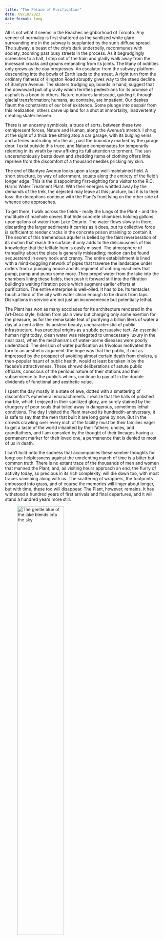 ```yaml
---
title: "The Palace of Purification"
date: 09/10/2023
date-format: long
---
```


All is not what it seems in the Beaches neighborhood of Toronto. Any veneer of normalcy is first shattered as the sanitized white glare surrounding me in the subway is supplanted by the sun's diffuse spread. The subway, a beast of the city's dark underbelly, recommunes with society, zooming past busy streets in the process. As it begrudgingly screeches to a halt, I step out of the train and gladly walk away from the incessant croaks and groans emanating from its joints. The litany of oddities only grows as the day progresses. An escalator from the subway platform descending into the bowls of Earth leads to the street. A right turn from the ordinary flatness of Kingston Road abruptly gives way to the steep decline of Blantyre Avenue. The skaters trudging up, boards in hand, suggest that the downward pull of gravity which terrifies pedestrians for its promise of asphalt is a boon to others. Nature nurtures landscape, guiding it through glacial transformation; humans, au contraire, are impatient. Our desires flaunt the constraints of our brief existence. Some plunge into despair from this realization; others carve up land for a shot at immortality, inadvertently creating skater heaven.

There is an uncanny symbiosis, a truce of sorts, between these two omnipresent forces, Nature and Human, along the Avenue's stretch. I shrug at the sight of a thick tree sitting atop a car garage, with its bulging veins and arteries protruding into the air, past the boundary marked by the garage door. I exist outside this truce, and Nature compensates for temporarily relenting in its wrath by now affixing its full attention to torment. The sun unceremoniously beats down and shedding items of clothing offers little reprieve from the discomfort of a thousand needles pricking my skin. 

The end of Blantyre Avenue looks upon a large well-maintained field. A short structure, by way of adornment, squats along the entirety of the field's longer edge. This is the disappointing first-sighting for a visitor to the R.C. Harris Water Treatment Plant. With their energies whittled away by the demands of the trek, the dejected may leave at this juncture, but it is to their loss: the deceptions continue with the Plant's front lying on the other side of whence one approaches.

To get there, I walk across the fields - really the lungs of the Plant - and the multitude of manhole covers that hide concrete chambers holding gallons upon gallons of water from Lake Ontario. The water flows slowly in there, discarding the larger sediments it carries as it does, but its collective force is sufficient to render cracks in the concrete prison straining to contain it. The secret of this tremendous aquifer is belied by the faint reverberation of its motion that reach the surface; it only adds to the deliciousness of this knowledge that the telltale hum is easily missed. The atmosphere of tranquility about the place is generally misleading; motion can be found sequestered in every nook and cranny. The entire establishment is lined with a mind-boggling network of pipes that traverse the landscape under orders from a pumping house and its regiment of untiring machines that pump, pump and pump some more. They propel water from the lake into the chambers lining these fields, then push it forward still into the filtration building's waiting filtration pools which augment earlier efforts at purification. The entire enterprise is well-oiled. It has to be. Its tentacles touch a third of the city with water clean enough to be drunk from taps. Disruptions in service are not just an inconvenience but potentially lethal.

The Plant has won as many accolades for its architecture rendered in the Art-Deco style, hidden from plain view but charging only some exertion for the pleasure, as for the remarkable feat of purifying a billion liters of water a day at a cent a liter. Its austere beauty, uncharacteristic of public infrastructure, has practical origins as a subtle persuasive tact. An essential human right today, clean water was relegated to unnecessary luxury in the near past, when the mechanisms of water-borne diseases were poorly understood. The derision of water purification as frivolous motivated the turn to an aesthetic argument: the hope was that the public, if not as impressed by the prospect of avoiding almost certain death from cholera, a then-popular haunt of public health, would at least be taken in by the facade's attractiveness. These shrewd deliberations of astute public officials, conscious of the perilous nature of their stations and their subservience to the public's whims, continue to pay off in the double dividends of functional and aesthetic value.

I spent the day mostly in a state of awe, dotted with a smattering of discomfort's ephemeral encroachments. I realize that the halls of polished marble, which I enjoyed in their sanitized glory, are surely stained by the drudgery of poor souls that toiled away in dangerous, sometimes lethal conditions. The day I visited the Plant marked its hundredth-anniversary; it is safe to say that the men that built it are long gone by now. But in the crowds crawling over every inch of the facility must be their families eager to get a taste of the world inhabited by their fathers, uncles, and grandfathers, and I am consoled by the thought of their lineages having a permanent marker for their loved one, a permanence that is denied to most of us in death.

I can't hold onto the sadness that accompanies these somber thoughts for long: our helplessness against the unrelenting march of time is a bitter but common truth. There is no extant trace of the thousands of men and women that manned the Plant, and, as visiting hours approach an end, the flurry of activity today, so precious in its rich complexity, will die down too, with most traces vanishing along with us. The scattering of wrappers, the footprints embossed into grass, and of course the memories will linger about longer, but with time, these too will disappear. The Plant, however, remains. It has withstood a hundred years of first arrivals and final departures, and it will stand a hundred years more still.

![The gentle blue of the lake blends into the sky.](/img/harris plant/hill_sea.jpg){width=60%}

![The RC Harris Water Treatment Plant on a hot day in May.](/img/harris%20plant/plant.jpg){width=60%}

![These grimy pumps don’t look like much, but they are the engines of life in Toronto.](/img/harris%20plant/plant_pumps.jpg){width=60%}

![The stern halls of the filtration plant.](/img/harris%20plant/plant_halls.jpg){width=60%}

![A mountain’s weight in water not far above their heads inspires polarized reactions in these gentlemen excavating a tunnel under Lake Ontario.](/img/harris%20plant/tunnel_workers.jpg){width=60%}
